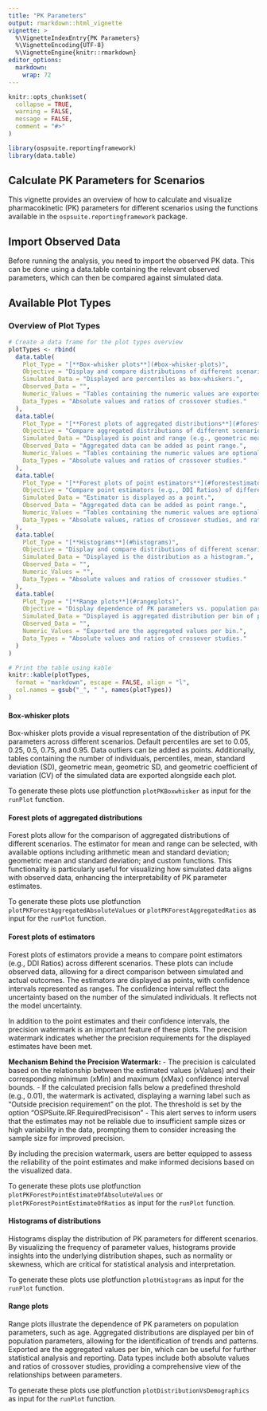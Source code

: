```yaml
---
title: "PK Parameters"
output: rmarkdown::html_vignette
vignette: >
  %\VignetteIndexEntry{PK Parameters}
  %\VignetteEncoding{UTF-8}
  %\VignetteEngine{knitr::rmarkdown}
editor_options: 
  markdown: 
    wrap: 72
---
```


```r
knitr::opts_chunk$set(
  collapse = TRUE,
  warning = FALSE,
  message = FALSE,
  comment = "#>"
)
```

```r
library(ospsuite.reportingframework)
library(data.table)
```

## Calculate PK Parameters for Scenarios

This vignette provides an overview of how to calculate and visualize pharmacokinetic (PK) parameters for different scenarios using the functions available in the `ospsuite.reportingframework` package.




## Import Observed Data

Before running the analysis, you need to import the observed PK data. This can be done using a data.table containing the relevant observed parameters, which can then be compared against simulated data.

## Available Plot Types

### Overview of Plot Types

```r
# Create a data frame for the plot types overview
plotTypes <- rbind(
  data.table(
    Plot_Type = "[**Box-whisker plots**](#box-whisker-plots)",
    Objective = "Display and compare distributions of different scenarios.",
    Simulated_Data = "Displayed are percentiles as box-whiskers.",
    Observed_Data = "",
    Numeric_Values = "Tables containing the numeric values are exported additionally to each plot as CSV.",
    Data_Types = "Absolute values and ratios of crossover studies."
  ),
  data.table(
    Plot_Type = "[**Forest plots of aggregated distributions**](#forest-plots)",
    Objective = "Compare aggregated distributions of different scenarios. Compare observed data with simulated values.",
    Simulated_Data = "Displayed is point and range (e.g., geometric mean and geometric standard deviation).",
    Observed_Data = "Aggregated data can be added as point range.",
    Numeric_Values = "Tables containing the numeric values are optionally displayed.",
    Data_Types = "Absolute values and ratios of crossover studies."
  ),
  data.table(
    Plot_Type = "[**Forest plots of point estimators**](#forestestimator)",
    Objective = "Compare point estimators (e.g., DDI Ratios) of different scenarios. Compare observed data with simulated values.",
    Simulated_Data = "Estimator is displayed as a point.",
    Observed_Data = "Aggregated data can be added as point range.",
    Numeric_Values = "Tables containing the numeric values are optionally displayed.",
    Data_Types = "Absolute values, ratios of crossover studies, and ratios of scenarios if different studies."
  ),
  data.table(
    Plot_Type = "[**Histograms**](#histograms)",
    Objective = "Display and compare distributions of different scenarios.",
    Simulated_Data = "Displayed is the distribution as a histogram.",
    Observed_Data = "",
    Numeric_Values = "",
    Data_Types = "Absolute values and ratios of crossover studies."
  ),
  data.table(
    Plot_Type = "[**Range plots**](#rangeplots)",
    Objective = "Display dependence of PK parameters vs. population parameters (e.g., age).",
    Simulated_Data = "Displayed is aggregated distribution per bin of population parameter.",
    Observed_Data = "",
    Numeric_Values = "Exported are the aggregated values per bin.",
    Data_Types = "Absolute values and ratios of crossover studies."
  )
)

# Print the table using kable
knitr::kable(plotTypes,
  format = "markdown", escape = FALSE, align = "l",
  col.names = gsub("_", " ", names(plotTypes))
)
```

#### Box-whisker plots {#box-whisker-plots}

Box-whisker plots provide a visual representation of the distribution of PK parameters across different scenarios. Default percentiles are set to 0.05, 0.25, 0.5, 0.75, and 0.95. Data outliers can be added as points. Additionally, tables containing the number of individuals, percentiles, mean, standard deviation (SD), geometric mean, geometric SD, and geometric coefficient of variation (CV) of the simulated data are exported alongside each plot.

To generate these plots use plotfunction `plotPKBoxwhisker` as input for the `runPlot` function.

#### Forest plots of aggregated distributions {#forest-plots}

Forest plots allow for the comparison of aggregated distributions of different scenarios. The estimator for mean and range can be selected, with available options including arithmetic mean and standard deviation; geometric mean and standard deviation; and custom functions. This functionality is particularly useful for visualizing how simulated data aligns with observed data, enhancing the interpretability of PK parameter estimates.

To generate these plots use plotfunction `plotPKForestAggregatedAbsoluteValues` or `plotPKForestAggregatedRatios` as input for the `runPlot` function.

#### Forest plots of estimators {#forestestimator}

Forest plots of estimators provide a means to compare point estimators (e.g., DDI Ratios) across different scenarios. These plots can include observed data, allowing for a direct comparison between simulated and actual outcomes. The estimators are displayed as points, with confidence intervals represented as ranges. The confidence interval reflect the uncertainty based on the number of the simulated individuals. It reflects not the model uncertainty. 

In addition to the point estimates and their confidence intervals, the precision watermark is an important feature of these plots. The precision watermark indicates whether the precision requirements for the displayed estimates have been met. 

**Mechanism Behind the Precision Watermark:**
- The precision is calculated based on the relationship between the estimated values (xValues) and their corresponding minimum (xMin) and maximum (xMax) confidence interval bounds.
- If the calculated precision falls below a predefined threshold (e.g., 0.01), the watermark is activated, displaying a warning label such as "Outside precision requirement" on the plot. The threshold is set by the option "OSPSuite.RF.RequiredPrecisison"
- This alert serves to inform users that the estimates may not be reliable due to insufficient sample sizes or high variability in the data, prompting them to consider increasing the sample size for improved precision.

By including the precision watermark, users are better equipped to assess the reliability of the point estimates and make informed decisions based on the visualized data.

To generate these plots use plotfunction `plotPKForestPointEstimateOfAbsoluteValues` or `plotPKForestPointEstimateOfRatios`
as input for the `runPlot` function.

#### Histograms of distributions {#histograms}

Histograms display the distribution of PK parameters for different scenarios. By visualizing the frequency of parameter values, histograms provide insights into the underlying distribution shapes, such as normality or skewness, which are critical for statistical analysis and interpretation.

To generate these plots use plotfunction `plotHistograms` as input for the `runPlot` function.

#### Range plots {#rangeplots}

Range plots illustrate the dependence of PK parameters on population parameters, such as age. Aggregated distributions are displayed per bin of population parameters, allowing for the identification of trends and patterns. Exported are the aggregated values per bin, which can be useful for further statistical analysis and reporting. Data types include both absolute values and ratios of crossover studies, providing a comprehensive view of the relationships between parameters.

To generate these plots use plotfunction `plotDistributionVsDemographics` as input for the `runPlot` function.





